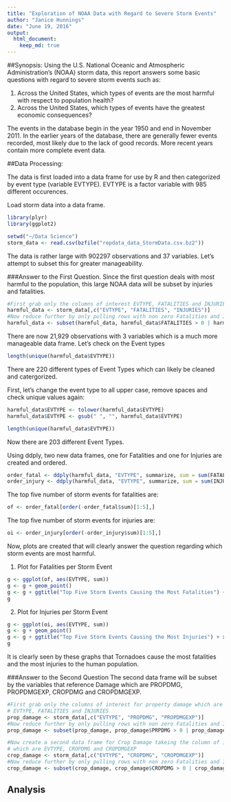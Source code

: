 ```yaml
---
title: "Exploration of NOAA Data with Regard to Severe Storm Events"
author: "Janice Hunnings"
date: "June 19, 2016"
output: 
  html_document:
    keep_md: true
---
```


##Synopsis:
Using the U.S. National Oceanic and Atmospheric Administration's (NOAA) storm
data, this report answers some basic questions with regard to severe storm
events such as:

1. Across the United States, which types of events are the most harmful with respect to population health?
2. Across the United States, which types of events have the greatest economic
consequences?

The events in the database begin in the year 1950 and end in November 2011.
In the earlier years of the database, there are generally fewer events 
recorded, most likely due to the lack of good records.  More recent
years contain more complete event data.


##Data Processing:

The data is first loaded into a data frame for use by R and then categorized
by event type (variable EVTYPE).  EVTYPE is a factor variable with 985 different occurences.  

Load storm data into a data frame.

```r
library(plyr)
library(ggplot2)
```

```r
setwd("~/Data Science")
storm_data <- read.csv(bzfile("repdata_data_StormData.csv.bz2"))
```

The data is rather large with 902297 observations and 37 variables.  Let's attempt to subset this for greater manageability.

###Answer to the First Question.
Since the first question deals with most harmful to the population, this large NOAA data will be subset by injuries and fatalities.

```r
#First grab only the columns of interest EVTYPE, FATALITIES and INJURIES
harmful_data <- storm_data[,c("EVTYPE", "FATALITIES", "INJURIES")]
#Now reduce further by only pulling rows with non zero Fatalities and Injuries
harmful_data <- subset(harmful_data, harmful_data$FATALITIES > 0 | harmful_data$INJURIES >0)               
```

There are now 21,929 observations with 3 variables which is a much more manageable data frame.
Let's check on the Event types

```r
length(unique(harmful_data$EVTYPE))
```
There are 220 different types of Event Types which can likely be cleaned and catergorized.  

First, let's change the event type to all upper case, remove 
spaces and check unique values again:

```r
harmful_data$EVTYPE <- tolower(harmful_data$EVTYPE)  
harmful_data$EVTYPE <- gsub(" ", "", harmful_data$EVTYPE)

length(unique(harmful_data$EVTYPE))
```

Now there are 203 different Event Types.

Using ddply, two new data frames, one for Fatalities and one for Injuries are
created and ordered.  

```r
order_fatal <- ddply(harmful_data, "EVTYPE", summarize, sum = sum(FATALITIES) )
order_injury <- ddply(harmful_data, "EVTYPE", summarize, sum = sum(INJURIES) )
```

The top five number of storm events for fatalities are:
```r
of <- order_fatal[order(-order_fatal$sum)[1:5],]
```

The top five number of storm events for injuries are:
```r
oi <- order_injury[order(-order_injury$sum)[1:5],]
```

Now, plots are created that will clearly answer the question regarding which 
storm events are most harmful.  

1. Plot for Fatalities per Storm Event

```r
g <- ggplot(of, aes(EVTYPE, sum))
g <- g + geom_point() 
g <- g + ggtitle("Top Five Storm Events Causing the Most Fatalities") + xlab("Event Type")
g
```

2. Plot for Injuries per Storm Event

```r
g <- ggplot(oi, aes(EVTYPE, sum))
g <- g + geom_point() 
g <- g + ggtitle("Top Five Storm Events Causing the Most Injuries") + xlab("Event Type")
g
```

It is clearly seen by these graphs that Tornadoes cause the most fatalities and
the most injuries to the human population.

###Answer to the Second Question
The second data frame will be subset by the variables that reference Damage which
are PROPDMG, PROPDMGEXP, CROPDMG and CROPDMGEXP.    

```r
#First grab only the columns of interest for property damage which are
# EVTYPE, FATALITIES and INJURIES
prop_damage <- storm_data[,c("EVTYPE", "PROPDMG", "PROPDMGEXP")]
#Now reduce further by only pulling rows with non zero Fatalities and Injuries
prop_damage <- subset(prop_damage, prop_damage$PRPDMG > 0 | prop_damage$PROPDMGEXP >0)   

#Now create a second data frame for Crop Damage takeing the column of interest
# which are EVTYPE, CROPDMG and CROPDMGEXP 
crop_damage <- storm_data[,c("EVTYPE", "CROPDMG", "CROPDMGEXP")]
#Now reduce further by only pulling rows with non zero Fatalities and Injuries
crop_damage <- subset(crop_damage, crop_damage$CROPDMG > 0 | crop_damage$CROPDMGEXP >0)   
```

## Analysis
